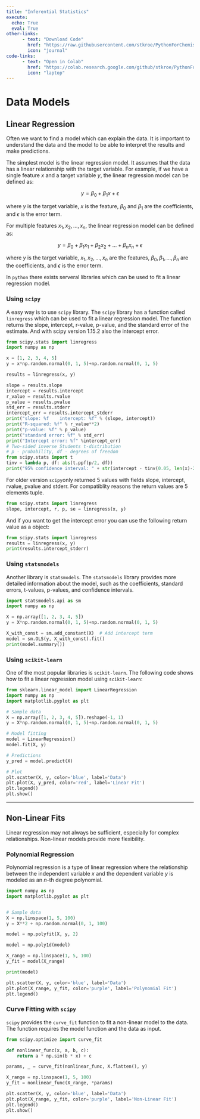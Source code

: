 ```yaml
---
title: "Inferential Statistics"
execute: 
  echo: True
  eval: True
other-links: 
      - text: "Download Code"
        href: "https://raw.githubusercontent.com/stkroe/PythonForChemists/main/course/notebooks/SimpleDataModels.ipynb"
        icon: "journal"
code-links:
      - text: "Open in Colab"
        href: "https://colab.research.google.com/github/stkroe/PythonForChemists/blob/main/course/notebooks/SimpleDataModels.ipynb"
        icon: "laptop"
--- 
```

# Data Models {.unnumbered}

## Linear Regression {.unnumbered}

Often we want to find a model which can explain the data.
It is important to understand the data and the model to be able to interpret the results and make predictions.

The simplest model is the linear regression model. It assumes that the data has a linear relationship with the target variable. 
For example, if we have a single feature $x$ and a target variable $y$, the linear regression model can be defined as:

$$
y = \beta_0 + \beta_1 x + \epsilon
$$

where $y$ is the target variable, $x$ is the feature, $\beta_0$ and $\beta_1$ are the coefficients, and $\epsilon$ is the error term.

For multiple features $x_1, x_2, \ldots, x_n$, the linear regression model can be defined as:

$$
y = \beta_0 + \beta_1 x_1 + \beta_2 x_2 + \ldots + \beta_n x_n + \epsilon
$$

where $y$ is the target variable, $x_1, x_2, \ldots, x_n$ are the features, $\beta_0, \beta_1, \ldots, \beta_n$ are the coefficients, and $\epsilon$ is the error term.


In `python` there exists serveral libraries which can be used to fit a linear regression model.

### Using `scipy`{.unnumbered}

A easy way is to use `scipy` library. The `scipy` library has a function called `linregress` which can be used to fit a linear regression model. The function returns the slope, intercept, r-value, p-value, and the standard error of the estimate. And with scipy version 1.15.2 also the intercept error.

```python
from scipy.stats import linregress
import numpy as np

x = [1, 2, 3, 4, 5]
y = x*np.random.normal(0, 1, 5)+np.random.normal(0, 1, 5)

results = linregress(x, y)

slope = results.slope
intercept = results.intercept
r_value = results.rvalue
p_value = results.pvalue
std_err = results.stderr
intercept_err = results.intercept_stderr
print("slope: %f    intercept: %f" % (slope, intercept))
print("R-squared: %f" % r_value**2)
print("p-value: %f" % p_value)
print("standard error: %f" % std_err)
print("Intercept error: %f" %intercept_err)
# Two-sided inverse Students t-distribution
# p - probability, df - degrees of freedom
from scipy.stats import t
tinv = lambda p, df: abs(t.ppf(p/2, df))
print("95% confidence interval: " + str(intercept - tinv(0.05, len(x)-2)*intercept_err) + " to " + str(intercept + tinv(0.05, len(x)-2)*intercept_err))
```

:::{.callout-important}
For older version `scipy`only returned 5 values with fields slope, intercept, rvalue, pvalue and stderr. For compatiblity reasons the return values are 5 elements tuple.

```python
from scipy.stats import linregress
slope, intercept, r, p, se = linregress(x, y)
```
And if you want to get the intercept error you can use the following return value as a object:

```python
from scipy.stats import linregress
results = linregress(x, y)
print(results.intercept_stderr)
```
:::

### Using `statsmodels`{.unnumbered}

Another library is `statsmodels`. The `statsmodels` library provides more detailed information about the model, such as the coefficients, standard errors, t-values, p-values, and confidence intervals.

```python
import statsmodels.api as sm
import numpy as np

X = np.array([1, 2, 3, 4, 5])
y = X*np.random.normal(0, 1, 5)+np.random.normal(0, 1, 5)

X_with_const = sm.add_constant(X)  # Add intercept term
model = sm.OLS(y, X_with_const).fit()
print(model.summary())
```


### Using `scikit-learn` {.unnumbered}
One of the most popular libraries is `scikit-learn`. The following code shows how to fit a linear regression model using `scikit-learn`:


```python
from sklearn.linear_model import LinearRegression
import numpy as np
import matplotlib.pyplot as plt

# Sample data
X = np.array([1, 2, 3, 4, 5]).reshape(-1, 1)
y = X*np.random.normal(0, 1, 5)+np.random.normal(0, 1, 5)

# Model fitting
model = LinearRegression()
model.fit(X, y)

# Predictions
y_pred = model.predict(X)

# Plot
plt.scatter(X, y, color='blue', label='Data')
plt.plot(X, y_pred, color='red', label='Linear Fit')
plt.legend()
plt.show()
```
---

## Non-Linear Fits
Linear regression may not always be sufficient, especially for complex relationships. Non-linear models provide more flexibility.

### Polynomial Regression

Polynomial regression is a type of linear regression where the relationship between the independent variable $x$ and the dependent variable $y$ is modeled as an $n$-th degree polynomial.

```python
import numpy as np
import matplotlib.pyplot as plt


# Sample data
X = np.linspace(1, 5, 100)
y = X**2 + np.random.normal(0, 1, 100)

model = np.polyfit(X, y, 2)

model = np.poly1d(model)

X_range = np.linspace(1, 5, 100)
y_fit = model(X_range)

print(model)

plt.scatter(X, y, color='blue', label='Data')
plt.plot(X_range, y_fit, color='purple', label='Polynomial Fit')
plt.legend()


```

### Curve Fitting with `scipy`

`scipy` provides the `curve_fit` function to fit a non-linear model to the data. The function requires the model function and the data as input.

```python
from scipy.optimize import curve_fit

def nonlinear_func(x, a, b, c):
    return a * np.sin(b * x) + c

params, _ = curve_fit(nonlinear_func, X.flatten(), y)

X_range = np.linspace(1, 5, 100)
y_fit = nonlinear_func(X_range, *params)

plt.scatter(X, y, color='blue', label='Data')
plt.plot(X_range, y_fit, color='purple', label='Non-Linear Fit')
plt.legend()
plt.show()
```


